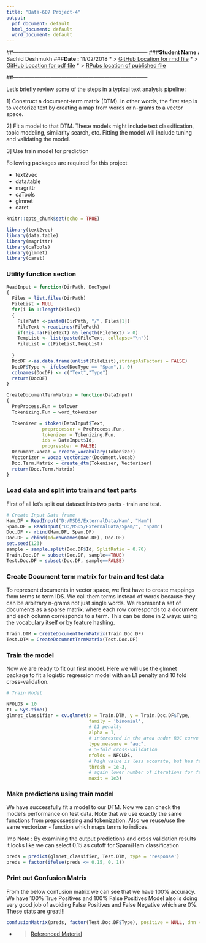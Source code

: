 ```yaml
---
title: "Data-607 Project-4"
output:
  pdf_document: default
  html_document: default
  word_document: default
---
```

##---------------------------------------------------------------------------
###**Student Name :** Sachid Deshmukh
###**Date :** 11/02/2018
* > [GitHub Location for rmd file](https://github.com/mlforsachid/MSDSQ1/blob/master/Data607/Week9/SachidVijay.Deshmukh60.rmd)
* > [GitHub Location for pdf file](https://github.com/mlforsachid/MSDSQ1/blob/master/Data607/Week9/SachidVijay.Deshmukh60.pdf)
* > [RPubs location of published file](http://rpubs.com/sachid/Data607Project4)

##---------------------------------------------------------------------------

Let's briefly review some of the steps in a typical text analysis pipeline:

1] Construct a document-term matrix (DTM). In other words, the first step is to vectorize text by creating a map from words or n-grams to a vector space.

2] Fit a model to that DTM. These models might include text classification, topic modeling, similarity search, etc. Fitting the model will include tuning and validating the model.

3] Use train model for prediction

Following packages are required for this project

* text2vec
* data.table
* magrittr
* caTools
* glmnet
* caret

```r
knitr::opts_chunk$set(echo = TRUE)
```
```r
library(text2vec)
library(data.table)
library(magrittr)
library(caTools)
library(glmnet)
library(caret)
```

### Utility function section

```r
ReadInput = function(DirPath, DocType)
{
  Files = list.files(DirPath)
  FileList = NULL
  for(i in 1:length(Files))
  {
    FilePath <-paste0(DirPath, "/", Files[1])  
    FileText <-readLines(FilePath)
    if(!is.na(FileText) && length(FileText) > 0)
    TempList <- list(paste(FileText, collapse="\n"))
    FileList = c(FileList,TempList)
  
  }
  DocDF <-as.data.frame(unlist(FileList),stringsAsFactors = FALSE)
  DocDF$Type <- ifelse(DocType == "Spam",1, 0)
  colnames(DocDF) <- c("Text","Type")
  return(DocDF)
}

CreateDocumentTermMatrix = function(DataInput)
{
  PreProcess.Fun = tolower
  Tokenizing.Fun = word_tokenizer

  Tokenizer = itoken(DataInput$Text, 
             preprocessor = PreProcess.Fun, 
             tokenizer = Tokenizing.Fun, 
             ids = DataInput$Id,
             progressbar = FALSE)
  Document.Vocab = create_vocabulary(Tokenizer)
  Vectorizer = vocab_vectorizer(Document.Vocab)
  Doc.Term.Matrix = create_dtm(Tokenizer, Vectorizer)
  return(Doc.Term.Matrix)
}


```
### Load data and split into train and test parts

First of all let's split out dataset into two parts - train and test. 

```r
# Create Input Data frame
Ham.DF = ReadInput("D:/MSDS/ExternalData/Ham", "Ham")
Spam.DF = ReadInput("D:/MSDS/ExternalData/Spam/", "Spam")
Doc.DF <- rbind(Ham.DF, Spam.DF)
Doc.DF = cbind(Id=rownames(Doc.DF), Doc.DF)
set.seed(123)
sample = sample.split(Doc.DF$Id, SplitRatio = 0.70)
Train.Doc.DF = subset(Doc.DF, sample==TRUE)
Test.Doc.DF = subset(Doc.DF, sample==FALSE)
```

### Create Document term matrix for train and test data

To represent documents in vector space, we first have to create mappings from terms to term IDS. We call them terms instead of words because they can be arbitrary n-grams not just single words. We represent a set of documents as a sparse matrix, where each row corresponds to a document and each column corresponds to a term. This can be done in 2 ways: using the vocabulary itself or by feature hashing.

```r
Train.DTM = CreateDocumentTermMatrix(Train.Doc.DF)
Test.DTM = CreateDocumentTermMatrix(Test.Doc.DF)
```

### Train the model

Now we are ready to fit our first model. Here we will use the glmnet package to fit a logistic regression model with an L1 penalty and 10 fold cross-validation.

```r
# Train Model

NFOLDS = 10
t1 = Sys.time()
glmnet_classifier = cv.glmnet(x = Train.DTM, y = Train.Doc.DF$Type, 
                              family = 'binomial', 
                              # L1 penalty
                              alpha = 1,
                              # interested in the area under ROC curve
                              type.measure = "auc",
                              # 5-fold cross-validation
                              nfolds = NFOLDS,
                              # high value is less accurate, but has faster training
                              thresh = 1e-3,
                              # again lower number of iterations for faster training
                              maxit = 1e3)
```

### Make predictions using train model

We have successfully fit a model to our DTM. Now we can check the model's performance on test data. Note that we use exactly the same functions from prepossessing and tokenization. Also we reuse/use the same vectorizer - function which maps terms to indices.

Imp Note : By examining the output predictions and cross validation results it looks like we can select 0.15 as cutoff for Spam/Ham classification


```R


preds = predict(glmnet_classifier, Test.DTM, type = 'response')
preds = factor(ifelse(preds <= 0.15, 0, 1))

```

### Print out Confusion Matrix

From the below confusion matrix we can see that we have 100% accuracy. We have 100% True Positives and 100% False Positives
Model also is doing very good job of avoiding False Positives and False Negative which are 0%. These stats are great!!!

```R
confusionMatrix(preds, factor(Test.Doc.DF$Type), positive = NULL, dnn = c("Prediction","Actual"))
```

* > [Referenced Material](https://cran.r-project.org/web/packages/text2vec/vignettes/text-vectorization.html)

